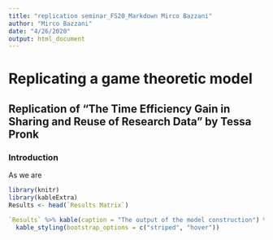 ```yaml
---
title: "replication seminar_FS20_Markdown Mirco Bazzani"
author: "Mirco Bazzani"
date: "4/26/2020"
output: html_document
---
```


# Replicating a game theoretic model
## Replication of "The Time Efficiency Gain in Sharing and Reuse of Research Data" by Tessa Pronk

### Introduction

As we are 

```r
library(knitr)
library(kableExtra)
Results <- head(`Results Matrix`)

`Results` %>% kable(caption = "The output of the model construction") %>% 
  kable_styling(bootstrap_options = c("striped", "hover"))

```



